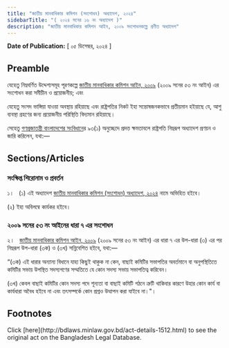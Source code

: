 ```yaml
---
title: "জাতীয় মানবাধিকার কমিশন (সংশোধন) অধ্যাদেশ, ২০২৪"
sidebarTitle: "( ২০২৪ সনের ১৬ নং অধ্যাদেশ )"
description: "জাতীয় মানবাধিকার কমিশন আইন, ২০০৯ সংশোধনকল্পে প্রণীত অধ্যাদেশ"
---
```


**Date of Publication:** [ ০৫ ডিসেম্বর, ২০২৪ ]

## Preamble

যেহেতু নিম্নবর্ণিত উদ্দেশ্যসমূহ পূরণকল্পে [জাতীয় মানবাধিকার কমিশন আইন, ২০০৯](/laws/act-1023 "জাতীয় মানবাধিকার কমিশন আইন, ২০০৯") (২০০৯ সনের ৫৩ নং আইন) এর সংশোধন করা সমীচীন ও প্রয়োজনীয়; এবং

যেহেতু সংসদ ভাঙ্গিয়া যাওয়া অবস্থায় রহিয়াছে এবং রাষ্ট্রপতির নিকট ইহা সন্তোষজনকভাবে প্রতীয়মান হইয়াছে যে, আশু ব্যবস্থা গ্রহণের জন্য প্রয়োজনীয় পরিস্থিতি বিদ্যমান রহিয়াছে।

সেহেতু [গণপ্রজাতন্ত্রী বাংলাদেশের সংবিধান](/act-957.html "গণপ্রজাতন্ত্রী বাংলাদেশের সংবিধান")ের ৯৩(১) অনুচ্ছেদে প্রদত্ত ক্ষমতাবলে রাষ্ট্রপতি নিম্নরূপ অধ্যাদেশ প্রণয়ন ও জারি করিলেন, যথা:—

## Sections/Articles

### সংক্ষিপ্ত শিরোনাম ও প্রবর্তন

১।   (১) এই অধ্যাদেশ [জাতীয় মানবাধিকার কমিশন (সংশোধন) অধ্যাদেশ, ২০২৪](/laws/act-1512 "জাতীয় মানবাধিকার কমিশন (সংশোধন) অধ্যাদেশ, ২০২৪") নামে অভিহিত হইবে।

(২) ইহা অবিলম্বে কার্যকর হইবে।

### ২০০৯ সনের ৫৩ নং আইনের ধারা ৭ এর সংশোধন

২।   [জাতীয় মানবাধিকার কমিশন আইন, ২০০৯](/laws/act-1023 "জাতীয় মানবাধিকার কমিশন আইন, ২০০৯") (২০০৯ সনের ৫৩ নং আইন) এর ধারা ৭ এর উপ-ধারা (৩) এর পর নিম্নরূপ উপ-ধারা (৩ক) ও (৩খ) সন্নিবেশিত হইবে, যথা:—

“(৩ক) এই ধারার অন্যান্য বিধানে যাহা কিছুই থাকুক না কেন, বাছাই কমিটির সভাপতির অবর্তমানে বা অনুপস্থিতিতে কমিটির সভায় উপস্থিত সদস্যগণের সম্মতিতে যে কোন সদস্য সভায় সভাপতিত্ব করিবেন।

(৩খ) কেবল বাছাই কমিটির কোন সদস্য পদে শূন্যতা বা বাছাই কমিটি গঠনে ত্রুটি থাকিবার কারণে উহার কোন কার্য বা কার্যধারা অবৈধ হইবে না এবং তৎসম্পর্কে কোন প্রশ্নও উত্থাপন করা যাইবে না।"।

## Footnotes

<Note>
  Click [here](http://bdlaws.minlaw.gov.bd/act-details-1512.html) to see the original act on the Bangladesh Legal Database.
</Note>
